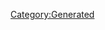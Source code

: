 {{Texts/Music
 |ID=137
 |MusicName=ダイナム超合金
 |OfficialName=ダイナム超合金
 |VocalName=ランカ・リー＝中島愛
 |VocalNameLF=ランカ・リー＝中島愛
 |Description=作品：劇場版マクロスF〜イツワリノウタヒメ〜

歌手：ランカ・リー＝中島愛

作詞：黒河影次
作曲：菅野よう子
 |BuyURL=https://recochoku.jp/song/S20287673/single?ds=34296088
 |StoryDesc=
 |StoryTitle=
 |BannerId=0
 |AnmStoreURL=
}}
[[Category:Generated]]
